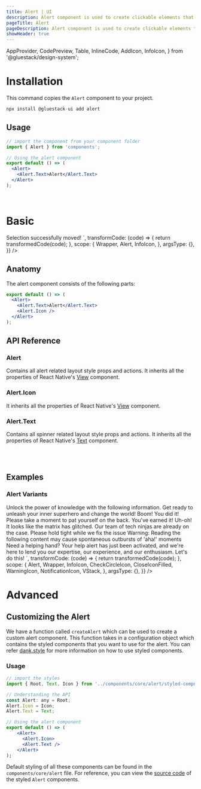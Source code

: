 ```yaml
---
title: Alert | UI
description: Alert component is used to create clickable elements that perform an action when pressed.
pageTitle: Alert
pageDescription: Alert component is used to create clickable elements that perform an action when pressed.
showHeader: true
---
```



<Meta title="components/Alert" />

  AppProvider,
  CodePreview,
  Table,
  InlineCode,
  AddIcon,
  InfoIcon,
} from '@gluestack/design-system';


# Installation

This command copies the `Alert` component to your project.

```jsx
npx install @gluestack-ui add alert
```

## Usage

```jsx
// import the component from your component folder
import { Alert } from 'components';

// Using the alert component
export default () => (
  <Alert>
    <Alert.Text>Alert</Alert.Text>
  </Alert>
);
```

<br />

# Basic

<AppProvider>
  <CodePreview
    showComponentRenderer={true}
    showArgsController={false}
    metaData={{
      code: `
 <Alert>
  <Alert.Icon>
    <InfoIcon />
  </Alert.Icon>
  <Alert.Text>Selection successfully moved!</Alert.Text>
</Alert>
`,
      transformCode: (code) => {
        return transformedCode(code);
      },
      scope: {
        Wrapper,
        Alert,
        InfoIcon,
      },
      argsType: {},
    }}
  />
</AppProvider>
<br />

## Anatomy

The alert component consists of the following parts:

```jsx
export default () => (
  <Alert>
    <Alert.Text>Alert</Alert.Text>
    <Alert.Icon />
  </Alert>
);
```

## API Reference

### Alert

Contains all alert related layout style props and actions.
It inherits all the properties of React Native's [View](https://reactnative.dev/docs/pressable#props) component.

### Alert.Icon

It inherits all the properties of React Native's [View](https://reactnative.dev/docs/view#props) component.

### Alert.Text

Contains all spinner related layout style props and actions.
It inherits all the properties of React Native's [Text](https://reactnative.dev/docs/text#props) component.

<br />
<br />

## Examples

### Alert Variants

<AppProvider>
  <CodePreview
    showComponentRenderer={true}
    showArgsController={false}
    metaData={{
      code: `
      <VStack space="md" w="100%" justifyContent="center" alignItems="center">
        <Alert action="info">
          <Alert.Icon>
            <InfoIcon />
          </Alert.Icon>
          <Alert.Text>
            Unlock the power of knowledge with the following information. Get
            ready to unleash your inner superhero and change the world!
          </Alert.Text>
        </Alert>
        <Alert action="success">
          <Alert.Icon>
            <CheckCircleIcon />
          </Alert.Icon>
          <Alert.Text>
            Boom! You did it! Please take a moment to pat yourself on the back.
            You've earned it!
          </Alert.Text>
        </Alert>
        <Alert action="error">
          <Alert.Icon>
            <CloseIconFilled />
          </Alert.Icon>
          <Alert.Text>
            Uh-oh! It looks like the matrix has glitched. Our team of tech
            ninjas are already on the case. Please hold tight while we fix the
            issue
          </Alert.Text>
        </Alert>
        <Alert action="warning">
          <Alert.Icon>
            <WarningIcon />
          </Alert.Icon>
          <Alert.Text>
            Warning: Reading the following content may cause spontaneous
            outbursts of 'aha!' moments
          </Alert.Text>
        </Alert>
        <Alert action="muted">
          <Alert.Icon>
            <NotificationIcon />
          </Alert.Icon>
          <Alert.Text>
            Need a helping hand? Your help alert has just been activated, and
            we're here to lend you our expertise, our experience, and our
            enthusiasm. Let's do this!
          </Alert.Text>
        </Alert>
      </VStack>
`,
      transformCode: (code) => {
        return transformedCode(code);
      },
      scope: {
        Alert,
        Wrapper,
        InfoIcon,
        CheckCircleIcon,
        CloseIconFilled,
        WarningIcon,
        NotificationIcon,
        VStack,
      },
      argsType: {},
    }}
  />
</AppProvider>

<br />

# Advanced

## Customizing the Alert

We have a function called `createAlert` which can be used to create a custom alert component. This function takes in a configuration object which contains the styled components that you want to use for the alert. You can refer [dank.style](https://dank.style/) for more information on how to use styled components.

### Usage

```jsx
// import the styles
import { Root, Text, Icon } from '../components/core/alert/styled-components';

// Understanding the API
const Alert: any = Root;
Alert.Icon = Icon;
Alert.Text = Text;

// Using the alert component
export default () => (
    <Alert>
      <Alert.Icon>
      <Alert.Text />
    </Alert>
);
```

Default styling of all these components can be found in the `components/core/alert` file. For reference, you can view the [source code](https://github.com/gluestack/gluestack-ui/blob/development/example/storybook/src/components/Alert/index.tsx) of the styled `Alert` components.

